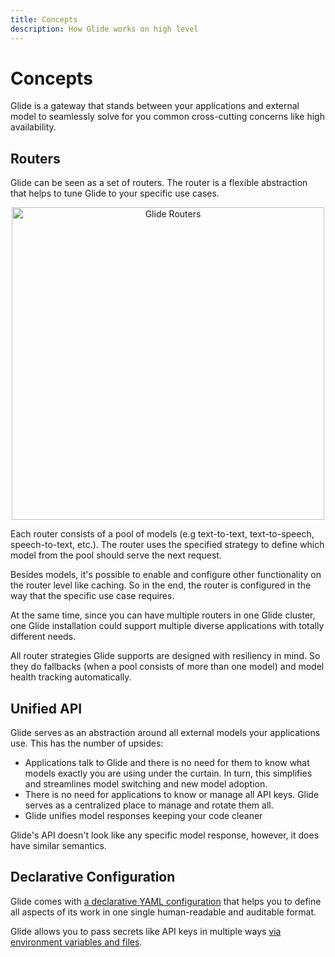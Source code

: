 ```yaml
---
title: Concepts
description: How Glide works on high level
---
```

# Concepts

Glide is a gateway that stands between your applications and external model to
seamlessly solve for you common cross-cutting concerns like high availability.

## Routers

Glide can be seen as a set of routers.
The router is a flexible abstraction that helps to tune Glide to your specific use cases.

<p align="center">
    <img loading="lazy" width="500" src="/images/glide/glide_concepts_routers.png" alt="Glide Routers" />
</p>

Each router consists of a pool of models (e.g text-to-text, text-to-speech, speech-to-text, etc.).
The router uses the specified strategy to define which model from the pool should serve the next request.

Besides models, it's possible to enable and configure other functionality on the router level like caching.
So in the end, the router is configured in the way that the specific use case requires.

At the same time, since you can have multiple routers in one Glide cluster,
one Glide installation could support multiple diverse applications with totally different needs.

All router strategies Glide supports are designed with resiliency in mind.
So they do fallbacks (when a pool consists of more than one model) and model health tracking automatically.

## Unified API

Glide serves as an abstraction around all external models your applications use. This has the number of upsides:

- Applications talk to Glide and there is no need for them to know what models exactly you are using under the curtain.
In turn, this simplifies and streamlines model switching and new model adoption.
- There is no need for applications to know or manage all API keys. Glide serves as a centralized place to manage and rotate them all.
- Glide unifies model responses keeping your code cleaner

Glide's API doesn't look like any specific model response, however, it does have similar semantics.

## Declarative Configuration

Glide comes with [a declarative YAML configuration](/essentials/configuration) that helps you to define all aspects of
its work in one single human-readable and auditable format.

Glide allows you to pass secrets like API keys in multiple ways [via environment variables and files](/essentials/configuration#secrets).
